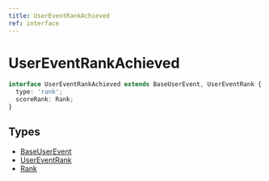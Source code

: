 ```yaml
---
title: UserEventRankAchieved
ref: interface
---
```


# UserEventRankAchieved

```ts
interface UserEventRankAchieved extends BaseUserEvent, UserEventRank {
  type: 'rank';
  scoreRank: Rank;
}
```

## Types

- [BaseUserEvent](/references/base-user-event)
- [UserEventRank](/references/user-event-rank)
- [Rank](/references/rank)
